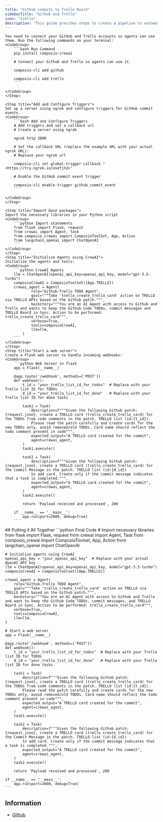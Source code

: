 ```yaml
---
title: "Github commits to Trello Board"
sidebarTitle: "Github and Trello"
icon: "trello"
description: "This guide provides steps to create a pipeline to automatically add or move tasks on your Trello board based on GitHub commits."
---
```

<Steps>
    <Step title="Install packages and Connect tools">

    You need to connect your GitHub and Trello accounts so agents can use them. Run the following commands on your terminal:
    <CodeGroup>
        ```bash Run Command
        pip install composio-crewai

        # Connect your Github and Trello so agents can use it.

        composio-cli add github

        composio-cli add trello
        ```

    </CodeGroup>
    </Step>

    <Step title="Add and Configure Triggers">
    Set up a server using ngrok and configure triggers for GitHub commit events.
    <CodeGroup>
        ```bash Add and Configure Triggers
        # Add triggers and set a callback url
        # Create a server using ngrok

        ngrok http 2000

        # Set the callback URL (replace the example URL with your actual ngrok URL):
        # Replace your ngrok url

        composio-cli set global-trigger-callback "<https://try.ngrok.io/asdfjh2>"

        # Enable the GitHub commit event trigger

        composio-cli enable-trigger github_commit_event
        ```

    </CodeGroup>
    </Step>

    <Step title="Import base packages">
    Import the necessary libraries in your Python script
    <CodeGroup>
        ```python Import statements
        from flask import Flask, request
        from crewai import Agent, Task
        from composio_crewai import ComposioToolSet, App, Action
        from langchain_openai import ChatOpenAI
        ```
    </CodeGroup>
    </Step>
    <Step title="Initialise Agents using CrewAI">
    Initialize the agents and tools:
    <CodeGroup>
        ```python CrewAI Agents
        llm = ChatOpenAI(openai_api_key=openai_api_key, model="gpt-3.5-turbo")
        composioCrewAI = ComposioToolSet([App.TRELLO])
        crewai_agent = Agent(
                role="Github-Trello TODO Agent",
                goal="""Take 'trello_create_trello_card' action on TRELLO via TRELLO APIs based on the Github patch.""",
                backstory="""You are an AI Agent with access to Github and Trello and wants to keep the Github Code TODOs, commit messages and TRELLO Board in Sync. Action to be performed: trello_create_trello_card""",
                verbose=True,
                tools=composioCrewAI,
                llm=llm,
            )
        ```
    </CodeGroup>
    </Step>
    <Step title="Start a web server">
    Create a Flask web server to handle incoming webhooks:
    <CodeGroup>
        ```python Web Server in flask
        app = Flask(__name__)

        @app.route('/webhook', methods=['POST'])
        def webhook():
            t_id = "your_trello_list_id_for_todos"  # Replace with your Trello list ID for TODOs
            d_id = "your_trello_list_id_for_done"   # Replace with your Trello list ID for done tasks

            task1 = Task(
                description=f"""Given the following Github patch: {request.json}, create a TRELLO card (trello_create_trello_card) for the TODOs from code comments in the patch. TRELLO list (id:{t_id}).
                Please read the patch carefully and create cards for the new TODOs only, avoid removed/old TODOs. Card name should reflect the todo comment present in code""",
                expected_output="A TRELLO card created for the commit",
                agent=crewai_agent,
            )
            task1.execute()

            task2 = Task(
                description=f"""Given the following Github patch: {request.json}, create a TRELLO card (trello_create_trello_card) for the Commit Message in the patch. TRELLO list (id:{d_id})
                to add card. Create only if the commit message indicates that a task is completed.""",
                expected_output="A TRELLO card created for the commit",
                agent=crewai_agent,
            )
            task2.execute()

            return 'Payload received and processed', 200

        if __name__ == '__main__':
            app.run(port=2000, debug=True)
        ```

</CodeGroup>
</Step>

</Steps>
## Putting it All Together
<CodeGroup>
    ```python Final Code
    # Import necessary libraries
    from flask import Flask, request
    from crewai import Agent, Task
    from composio_crewai import ComposioToolset, App, Action
    from langchain_openai import ChatOpenAI

    # Initialize agents using CrewAI
    openai_api_key = "your_openai_api_key"  # Replace with your actual OpenAI API key
    llm = ChatOpenAI(openai_api_key=openai_api_key, model="gpt-3.5-turbo")
    composioCrewAI = ComposioToolset([App.TRELLO])

    crewai_agent = Agent(
        role="Github-Trello TODO Agent",
        goal="""Take 'trello_create_trello_card' action on TRELLO via TRELLO APIs based on the Github patch.""",
        backstory="""You are an AI Agent with access to Github and Trello and want to keep the Github Code TODOs, commit messages, and TRELLO Board in Sync. Action to be performed: trello_create_trello_card""",
        verbose=True,
        tools=composioCrewAI,
        llm=llm,
    )

    # Start a web server
    app = Flask(__name__)

    @app.route('/webhook', methods=['POST'])
    def webhook():
        t_id = "your_trello_list_id_for_todos"  # Replace with your Trello list ID for TODOs
        d_id = "your_trello_list_id_for_done"   # Replace with your Trello list ID for done tasks

        task1 = Task(
            description=f"""Given the following Github patch: {request.json}, create a TRELLO card (trello_create_trello_card) for the TODOs from code comments in the patch. TRELLO list (id:{t_id}).
            Please read the patch carefully and create cards for the new TODOs only, avoid removed/old TODOs. Card name should reflect the todo comment present in code""",
            expected_output="A TRELLO card created for the commit",
            agent=crewai_agent,
        )
        task1.execute()

        task2 = Task(
            description=f"""Given the following Github patch: {request.json}, create a TRELLO card (trello_create_trello_card) for the Commit Message in the patch. TRELLO list (id:{d_id})
            to add card. Create only if the commit message indicates that a task is completed.""",
            expected_output="A TRELLO card created for the commit",
            agent=crewai_agent,
        )
        task2.execute()

        return 'Payload received and processed', 200

    if __name__ == '__main__':
        app.run(port=2000, debug=True)
    ```
</CodeGroup>

## Information
- [Github](https://github.com/theyashwanthsai/ComposioCodeTrello)

